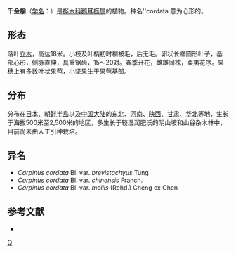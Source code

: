 {{noteTA
|1=zh-hans:鹅耳枥属;zh-tw:千金榆屬;zh-hant:鵝耳櫪屬
|G1=U
}}
{{Speciesbox
| genus = Carpinus
| species = cordata
| authority = Bl.
| subdivision_ranks =[[变种|变种]]
| subdivision =
* 千金榆 ''C. c.'' var. ''cordata''
* [[华千金榆|华千金榆]] ''C. c.'' var. ''chinensis''
* [[毛叶千金榆|毛叶千金榆]] ''C. c.'' var. ''mollis''
}}

'''千金榆'''（[[学名|学名]]：{{lang|la|''Carpinus cordata''}}）是[[桦木科|桦木科]][[鹅耳枥属|鹅耳枥属]]的植物。种名''cordata  意为心形的。

== 形态 ==
落叶[[乔木|乔木]]，高达18米。小枝及叶柄初时稍被毛，后无毛。卵状长椭圆形叶子，基部心形，侧脉直伸，具重锯齿，15～20对。春季开花，雌雄同株，柔夷花序。果穗上有多数叶状果苞，小[[坚果|坚果]]生于果苞基部。

== 分布 ==
分布在[[日本|日本]]、[[朝鲜半島|朝鲜半島]]以及[[中国大陆|中国大陆]]的[[中国东北地区|东北]]、[[河南|河南]]、[[陕西|陕西]]、[[甘肃|甘肃]]、[[华北|华北]]等地，生长于海拔500米至2,500米的地区，多生长于较湿润肥沃的阴山坡和山谷杂木林中，目前尚未由人工引种栽培。

== 异名 ==
* ''Carpinus cordata'' Bl. var. ''brevistachyus'' Tung
* ''Carpinus cordata'' Bl. var. ''chinensis'' Franch.
* ''Carpinus cordata'' Bl. var. ''mollis'' (Rehd.) Cheng ex Chen

== 参考文献 ==
{{refbegin}}
* {{cite web| url =http://www.bioinfo.cn/db05/KmzwSpecies.php?action=view&id=2139| title =千金榆（原变种）| work =《中国高等植物数据库全库》| publisher =中国科学院微生物研究所| author =昆明植物研究所| accessdate =2009-02-23| deadurl =yes| archiveurl =https://web.archive.org/web/20160305040236/http://www.bioinfo.cn/db05/KmzwSpecies.php?action=view&id=2139| archivedate =2016-03-05}}
{{refend}}
{{Taxonbar|from=Q1038027}}

[[Category:鹅耳枥属|Q]]


{{植物小作品}}